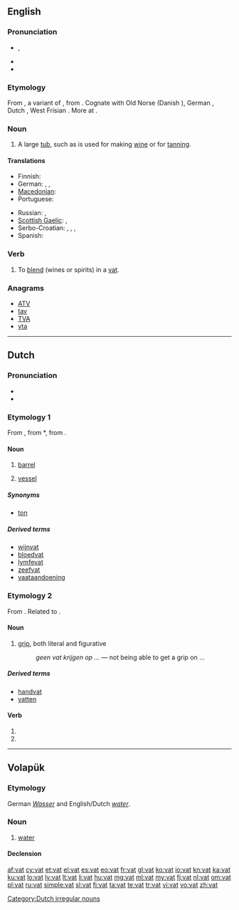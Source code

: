 {{also|VAT|vát}}
==English==

===Pronunciation===
* {{IPA|/væt/}}, {{SAMPA|/v{t/}}
* {{audio|en-us-vat.ogg|Audio (US)}}
* {{rhymes|æt}}

===Etymology===
From {{etyl|enm}}, a variant of {{term|fat|lang=enm}}, from {{etyl|ang}} {{term|fæt||vat, vessel|lang=ang}}. Cognate with Old Norse {{term|fat||luggage, pail|lang=non}} (Danish {{term|fad|lang=da}}), German {{term|Faß}}, Dutch {{term|vat}}, West Frisian {{term|fet}}. More at {{l|en|fat}}.

===Noun===
{{en-noun}}

# A large [[tub]], such as is used for making [[wine]] or for [[tanning]].

====Translations====
{{trans-top|A large tub, such as is used for making wine or for tanning}}
* Finnish: {{t+|fi|vati}}
* German: {{t+|de|Bottich|m}}, {{t-|de|Trog|m}}, {{t+|de|Wanne|f}}
* [[Macedonian]]: {{t-|mk|каца|f|tr=káca}}
* Portuguese: {{t|pt|tonel|m}}
{{trans-mid}}
* Russian: {{t+|ru|чан|m}}, {{t+|ru|бак|m}}
* [[Scottish Gaelic]]: {{t-|gd|amar|m|xs=Scottish Gaelic}}, {{t|gd|coire|m}}
* Serbo-Croatian: {{t|sh|kaca|xs=Serbo-Croatian}},  {{t|sh|maštel|xs=Serbo-Croatian}},  {{t|sh|čabar|xs=Serbo-Croatian}},  {{t|sh|bačva|xs=Serbo-Croatian}}
* Spanish: {{t|es|cuba|f}}
{{trans-bottom}}

===Verb===
{{en-verb|vat|t|ing}}

# {{transitive}} To [[blend]] (wines or spirits) in a [[vat]].

===Anagrams===
* [[ATV#English|ATV]]
* [[tav#English|tav]]
* [[TVA#English|TVA]]
* [[vta#English|vta]]

----

==Dutch==

===Pronunciation===
* {{rhymes|ɑt|lang=nl}}
* {{audio|Nl-vat.ogg|audio}}

===Etymology 1===
From {{etyl|dum|nl}} {{term|vat|lang=dum}}, from {{etyl|odt|nl}} *{{term||fat|lang=odt}}, from {{proto|Germanic|fatan|lang=nl}}.

====Noun====
{{nl-noun|g=n|vaten|dim1=vatje|dim2=vaatje}}

# [[barrel]]
# {{biology|lang=nl}} [[vessel]]

=====Synonyms=====
* [[ton]]

=====Derived terms=====
* [[wijnvat]]
* [[bloedvat]]
* [[lymfevat]]
* [[zeefvat]]
* [[vaataandoening]]

===Etymology 2===
From {{etyl|dum|nl}} {{term|vat|lang=dum}}. Related to {{term|vatten|lang=nl}}.

====Noun====
{{nl-noun|g=m|*|*}}

# [[grip]], both literal and figurative
#: ''geen vat krijgen op ...'' — not being able to get a grip on ...

=====Derived terms=====
* [[handvat]]
* [[vatten]]

====Verb====
{{infl|nl}}

# {{nl-verb-form|p=123|n=sg|t=pres|m=ind|vatten}}
# {{nl-verb-form|m=imp|vatten}}

[[Category:Dutch irregular nouns]]

----

==Volapük==

===Etymology===
German ''[[Wasser]]'' and English/Dutch ''[[water]]''.

===Noun===
{{vo-noun}}

# [[water]]

====Declension====
{{vo-decl-noun}}

[[af:vat]]
[[cy:vat]]
[[et:vat]]
[[el:vat]]
[[es:vat]]
[[eo:vat]]
[[fr:vat]]
[[gl:vat]]
[[ko:vat]]
[[io:vat]]
[[kn:vat]]
[[ka:vat]]
[[ku:vat]]
[[lo:vat]]
[[lv:vat]]
[[lt:vat]]
[[li:vat]]
[[hu:vat]]
[[mg:vat]]
[[ml:vat]]
[[my:vat]]
[[fj:vat]]
[[nl:vat]]
[[om:vat]]
[[pl:vat]]
[[ru:vat]]
[[simple:vat]]
[[sl:vat]]
[[fi:vat]]
[[ta:vat]]
[[te:vat]]
[[tr:vat]]
[[vi:vat]]
[[vo:vat]]
[[zh:vat]]